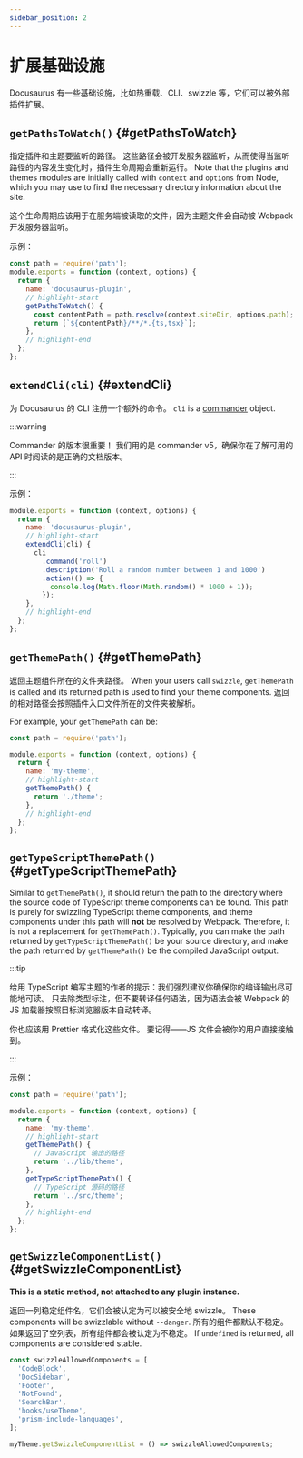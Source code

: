 ```yaml
---
sidebar_position: 2
---
```


# 扩展基础设施

Docusaurus 有一些基础设施，比如热重载、CLI、swizzle 等，它们可以被外部插件扩展。

## `getPathsToWatch()` {#getPathsToWatch}

指定插件和主题要监听的路径。 这些路径会被开发服务器监听，从而使得当监听路径的内容发生变化时，插件生命周期会重新运行。 Note that the plugins and themes modules are initially called with `context` and `options` from Node, which you may use to find the necessary directory information about the site.

这个生命周期应该用于在服务端被读取的文件，因为主题文件会自动被 Webpack 开发服务器监听。

示例：

```js title="docusaurus-plugin/src/index.js"
const path = require('path');
module.exports = function (context, options) {
  return {
    name: 'docusaurus-plugin',
    // highlight-start
    getPathsToWatch() {
      const contentPath = path.resolve(context.siteDir, options.path);
      return [`${contentPath}/**/*.{ts,tsx}`];
    },
    // highlight-end
  };
};
```

## `extendCli(cli)` {#extendCli}

为 Docusaurus 的 CLI 注册一个额外的命令。 `cli` is a [commander](https://www.npmjs.com/package/commander/v/5.1.0) object.

:::warning

Commander 的版本很重要！ 我们用的是 commander v5，确保你在了解可用的 API 时阅读的是正确的文档版本。

:::

示例：

```js title="docusaurus-plugin/src/index.js"
module.exports = function (context, options) {
  return {
    name: 'docusaurus-plugin',
    // highlight-start
    extendCli(cli) {
      cli
        .command('roll')
        .description('Roll a random number between 1 and 1000')
        .action(() => {
          console.log(Math.floor(Math.random() * 1000 + 1));
        });
    },
    // highlight-end
  };
};
```

## `getThemePath()` {#getThemePath}

返回主题组件所在的文件夹路径。 When your users call `swizzle`, `getThemePath` is called and its returned path is used to find your theme components. 返回的相对路径会按照插件入口文件所在的文件夹被解析。

For example, your `getThemePath` can be:

```js title="my-theme/src/index.js"
const path = require('path');

module.exports = function (context, options) {
  return {
    name: 'my-theme',
    // highlight-start
    getThemePath() {
      return './theme';
    },
    // highlight-end
  };
};
```

## `getTypeScriptThemePath()` {#getTypeScriptThemePath}

Similar to `getThemePath()`, it should return the path to the directory where the source code of TypeScript theme components can be found. This path is purely for swizzling TypeScript theme components, and theme components under this path will **not** be resolved by Webpack. Therefore, it is not a replacement for `getThemePath()`. Typically, you can make the path returned by `getTypeScriptThemePath()` be your source directory, and make the path returned by `getThemePath()` be the compiled JavaScript output.

:::tip

给用 TypeScript 编写主题的作者的提示：我们强烈建议你确保你的编译输出尽可能地可读。 只去除类型标注，但不要转译任何语法，因为语法会被 Webpack 的 JS 加载器按照目标浏览器版本自动转译。

你也应该用 Prettier 格式化这些文件。 要记得——JS 文件会被你的用户直接接触到。

:::

示例：

```js title="my-theme/src/index.js"
const path = require('path');

module.exports = function (context, options) {
  return {
    name: 'my-theme',
    // highlight-start
    getThemePath() {
      // JavaScript 输出的路径
      return '../lib/theme';
    },
    getTypeScriptThemePath() {
      // TypeScript 源码的路径
      return '../src/theme';
    },
    // highlight-end
  };
};
```

## `getSwizzleComponentList()` {#getSwizzleComponentList}

**This is a static method, not attached to any plugin instance.**

返回一列稳定组件名，它们会被认定为可以被安全地 swizzle。 These components will be swizzlable without `--danger`. 所有的组件都默认不稳定。 如果返回了空列表，所有组件都会被认定为不稳定。 If `undefined` is returned, all components are considered stable.

```js title="my-theme/src/index.js"
const swizzleAllowedComponents = [
  'CodeBlock',
  'DocSidebar',
  'Footer',
  'NotFound',
  'SearchBar',
  'hooks/useTheme',
  'prism-include-languages',
];

myTheme.getSwizzleComponentList = () => swizzleAllowedComponents;
```
